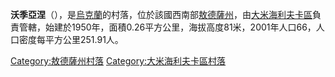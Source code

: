 {{coord|47|8|10|N|29|51|23|E|scale:30000|display=title}}

'''沃季亞涅'''（{{lang-uk|Водяне}}），是[[烏克蘭|烏克蘭]]的村落，位於該國西南部[[敖德薩州|敖德薩州]]，由[[大米海利夫卡區|大米海利夫卡區]]負責管轄，始建於1950年，面積0.26平方公里，海拔高度81米，2001年人口66，人口密度每平方公里251.91人。

{{DEFAULTSORT:Водяне}}
[[Category:敖德薩州村落|Category:敖德薩州村落]]
[[Category:大米海利夫卡區村落|Category:大米海利夫卡區村落]]


{{Odessa-geo-stub}}